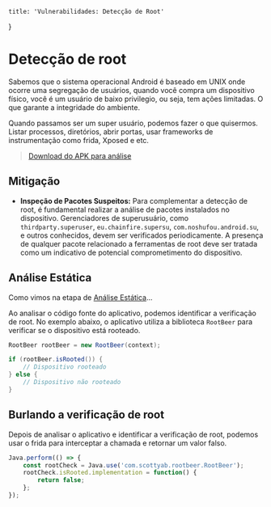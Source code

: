 
    title: 'Vulnerabilidades: Detecção de Root'
}

# Detecção de root
Sabemos que o sistema operacional Android é baseado em UNIX onde ocorre uma segregação de usuários, quando você compra um dispositivo físico, você é um usuário de baixo privilegio, ou seja, tem ações limitadas. O que garante a integridade do ambiente.

Quando passamos ser um super usuário, podemos fazer o que quisermos. Listar processos, diretórios, abrir portas, usar frameworks de instrumentação como frida, Xposed e etc.

> [Download do APK para análise](https://github.com)

## Mitigação
- **Inspeção de Pacotes Suspeitos:** Para complementar a detecção de root, é fundamental realizar a análise de pacotes instalados no dispositivo. Gerenciadores de superusuário, como `thirdparty.superuser`, `eu.chainfire.supersu`, `com.noshufou.android.su`, e outros conhecidos, devem ser verificados periodicamente. A presença de qualquer pacote relacionado a ferramentas de root deve ser tratada como um indicativo de potencial comprometimento do dispositivo.

## Análise Estática
Como vimos na etapa de [Análise Estática](/starting/sast)...

Ao analisar o código fonte do aplicativo, podemos identificar a verificação de root. No exemplo abaixo, o aplicativo utiliza a biblioteca `RootBeer` para verificar se o dispositivo está rooteado.

```java showLineNumbers
RootBeer rootBeer = new RootBeer(context);

if (rootBeer.isRooted()) {
    // Dispositivo rooteado
} else {
    // Dispositivo não rooteado
}
```

## Burlando a verificação de root
Depois de analisar o aplicativo e identificar a verificação de root, podemos usar o frida para interceptar a chamada e retornar um valor falso.

```js showLineNumbers {4}
Java.perform(() => {
    const rootCheck = Java.use('com.scottyab.rootbeer.RootBeer');
    rootCheck.isRooted.implementation = function() {
        return false;
    };
});
```